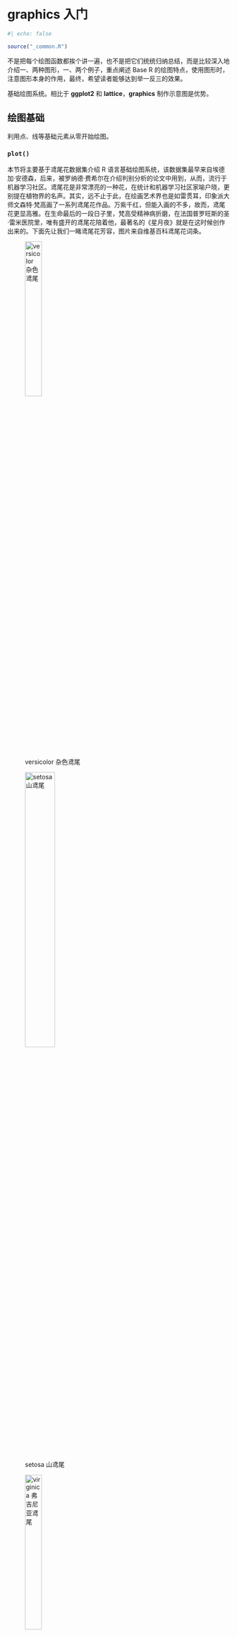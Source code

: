 # graphics 入门 {#sec-basic-graphics}

```r
#| echo: false

source("_common.R")
```

不是把每个绘图函数都挨个讲一遍，也不是把它们统统归纳总结，而是比较深入地介绍一、两种图形，一、两个例子，重点阐述 Base R 的绘图特点，使用图形时，注意图形本身的作用，最终，希望读者能够达到举一反三的效果。

基础绘图系统。相比于 **ggplot2** 和 **lattice**，**graphics** 制作示意图是优势。

## 绘图基础 {#sec-graphics-elements}

利用点、线等基础元素从零开始绘图。

### `plot()` {#sec-elements-plot}

本节将主要基于鸢尾花数据集介绍 R 语言基础绘图系统，该数据集最早来自埃德加·安德森，后来，被罗纳德·费希尔在介绍判别分析的论文中用到，从而，流行于机器学习社区。鸢尾花是非常漂亮的一种花，在统计和机器学习社区家喻户晓，更别提在植物界的名声。其实，远不止于此，在绘画艺术界也是如雷贯耳，印象派大师文森特·梵高画了一系列鸢尾花作品。万紫千红，但能入画的不多，故而，鸢尾花更显高雅。在生命最后的一段日子里，梵高受精神病折磨，在法国普罗旺斯的圣·雷米医院里，唯有盛开的鸢尾花陪着他，最著名的《星月夜》就是在这时候创作出来的。下面先让我们一睹鸢尾花芳容，图片来自维基百科鸢尾花词条。

::: {#fig-iris layout-ncol="3"}
![versicolor 杂色鸢尾](images/iris-versicolor.jpeg){#fig-iris-versicolor width="30%"}

![setosa 山鸢尾](images/iris-setosa.jpeg){#fig-iris-setosa width="40%"}

![virginica 弗吉尼亚鸢尾](images/iris-virginica.jpeg){#fig-iris-virginica width="30%"}

三种鸢尾花
:::

鸢尾花数据集已经打包在 R 软件中，而且默认已经加载到命名空间，下面用函数 `summary()` 查看其概况。

```r
summary(iris)
```

函数 `plot()` 采用公式语法可以快速作图。

```r
#| label: fig-iris-plot
#| fig-cap: 快速作图函数 `plot()`
#| fig-width: 4
#| fig-height: 4
#| fig-showtext: true
#| par: true
#| fig-subcap:
#| - 公式语法绘制散点图
#| - 带背景参考线的散点图
#| layout-ncol: 2

plot(Sepal.Length ~ Sepal.Width, data = iris)
plot(iris$Sepal.Width, iris$Sepal.Length, panel.first = grid())
```

函数 `plot()` 是一个泛型函数，传递不同类型的参数值会调用不同的绘图方法，而不同的绘图方法的参数是不同的。当采用公式语法绘图时，会自动调用函数 `plot.formula()` ，此时，参数 `panel.first` 就不起作用。当不使用公式语法时，会调用函数 `plot.default()` ，此时，参数 `panel.first` 就起作用，利用该参数可以添加背景参考线。

### 标签 {#sec-elements-label}

函数 `plot()` 的参数 `xlab` 、`ylab` 和 `main` 可以分别设置坐标轴横、纵标签和图主标题。

```r
#| label: fig-iris-label
#| fig-cap: 标签
#| fig-width: 5
#| fig-height: 5
#| fig-showtext: true

plot(
  Sepal.Length ~ Sepal.Width, data = iris, 
  xlab = "Sepal Width", ylab = "Sepal Length",
  main = "Edgar Anderson's Iris Data"
)
```

### 字体 {#sec-elements-fonts}

作图函数 `plot()` 和 `title()` 都有参数 `family` ，设置该参数可以调整图形中的字体。下 @fig-iris-fonts 的横纵坐标轴标签和图标题设为宋体，坐标轴刻度标签设为无衬线字体。

```r
#| label: fig-iris-fonts
#| fig-cap: 字体
#| fig-width: 5
#| fig-height: 5
#| fig-showtext: true

plot(Sepal.Length ~ Sepal.Width, data = iris, ann = FALSE, family = "sans")
title(
  xlab = "萼片宽度", ylab = "萼片长度",
  main = "埃德加·安德森的鸢尾花数据", family = "Noto Serif CJK SC"
)
```

### 分组 {#sec-elements-group}

分组有两种方式，其一按照数据中的分类变量分组，其二按照一定的规则分组。而图形表达的方式可以借助颜色或图形元素的样式。

函数 `plot()` 的参数 `col` 和 `pch` 都可以用来分组，前者通过颜色，后者通过点的类型。简单起见，将数据集 `iris` 中的 `Species` 列传递给参数 `col` ，实现不同种类的鸢尾花配以不同的颜色。

```r
#| label: fig-iris-group1
#| fig-cap: 分组
#| fig-width: 4
#| fig-height: 4
#| fig-showtext: true
#| par: true

plot(Sepal.Length ~ Sepal.Width, data = iris, col = Species, pch = 16)
```

下面采用一个简单规则将数据分成两组，将鸢尾花中 setosa 山毛榉类型且 Sepal.Length 萼片长度大于 5 厘米的分成一组，以红色填充散点代表这部分数据，与余下的散点形成对比，达到区分的目的。

```r
#| label: fig-iris-group2
#| fig-cap: 分组
#| fig-width: 4
#| fig-height: 4
#| fig-showtext: true
#| par: true

plot(Sepal.Length ~ Sepal.Width, data = iris)
points(Sepal.Length ~ Sepal.Width, data = iris, 
  col = "#EA4335", pch = 16,
  subset = Species == "setosa" & Sepal.Length > 5
)
```

### 配色 {#sec-elements-color}

经过探查，知道数据集 `iris` 中的 `Species` 列有三种取值。调用函数 `palette()` 设置一个超过 3 种颜色的调色板可以实现自定义配色。首先来看看当前调色板的颜色。

```r
palette()
```

一共是 8 种颜色，效果预览见 @fig-graphics-palette 。

```r
#| label: fig-graphics-palette
#| fig-width: 3
#| fig-height: 3
#| fig-cap: 默认调色板
#| fig-showtext: true
#| echo: false

scales::show_col(colours = palette())
```

设置新的调色板也是用函数 `palette()` ，参数 `value` 设置新的颜色值向量，下面依次是红、蓝、绿、黄四种颜色。

```r
palette(value = c("#EA4335", "#4285f4", "#34A853", "#FBBC05"))
```

函数 `plot()` 的调色板默认来自函数 `palette()` ，经过上面的调整，同一行绘图代码出来不同的效果，即 @fig-iris-group1 变成 @fig-iris-color 。

```r
#| label: fig-iris-color
#| fig-cap: 配色
#| fig-width: 4
#| fig-height: 4
#| fig-showtext: true
#| par: true

plot(Sepal.Length ~ Sepal.Width, data = iris, col = Species, pch = 16)
```

### 注释 {#sec-elements-annotation}

函数 `text()` 可以在图上任意位置添加文本或公式。下图在位置 (4,6.5) 处添加红色的文字 flower。

```r
#| label: fig-iris-text
#| fig-cap: 注释
#| fig-width: 4
#| fig-height: 4
#| fig-showtext: true
#| par: true

plot(Sepal.Length ~ Sepal.Width, data = iris)
text(x = 4, y = 6.5, labels = "flower", col = "#EA4335")
```

### 图例 {#sec-elements-legend}

函数 `plot()` 不会自动添加图例，需要使用函数 `legend()` 添加图例。

```r
#| label: fig-iris-legend1
#| fig-cap: 图例
#| fig-width: 5
#| fig-height: 4.5
#| fig-showtext: true
#| par: true

plot(
  Sepal.Length ~ Sepal.Width, data = iris, col = Species, pch = 16
)
legend(x = "topright", title = "Species",
  legend = unique(iris$Species), box.col = NA, bg = NA,
  pch = 16, col = c("#EA4335", "#4285f4", "#34A853")
)
```

图例放置在绘图区域以外，比如右边空区域。此时，通过点和文本构造图例。

```r
#| label: fig-iris-legend2
#| fig-cap: 图例
#| fig-width: 6
#| fig-height: 5
#| fig-showtext: true

op <- par(mar = c(4, 4, 3, 6))
plot(
  Sepal.Length ~ Sepal.Width, data = iris, 
  col = Species, pch = 16, main = "Edgar Anderson's Iris Data"
)
text(x = 4.7, y = 6.75, labels = "Species", pos = 4, offset = .5, xpd = T)
points(x = 4.7, y = 6.5, pch = 16, cex = 1, col = "#EA4335", xpd = T)
text(x = 4.7, y = 6.5, labels = "setosa", pos = 4, col = "#EA4335", xpd = T)
points(x = 4.7, y = 6.3, pch = 16, cex = 1, col = "#4285f4", xpd = T)
text(x = 4.7, y = 6.3, labels = "versicolor", pos = 4, col = "#4285f4", xpd = T)
points(x = 4.7, y = 6.1, pch = 16, cex = 1, col = "#34A853", xpd = T)
text(x = 4.7, y = 6.1, labels = "virginica", pos = 4, col = "#34A853", xpd = T)
on.exit(par(op), add = TRUE)
```

在函数 `plot()` 内设置较宽的坐标轴范围，获得一个较宽的绘图区域，再用函数 `points()` 添加数据点，最后，使用函数 `legend()` 添加图例。

```r
#| label: fig-iris-legend3
#| fig-cap: 图例
#| fig-width: 5
#| fig-height: 5
#| fig-showtext: true

plot(
  x = c(2, 6), y = range(iris$Sepal.Length), type = "n",
  xlab = "Sepal Width", ylab = "Sepal Length",
  main = "Edgar Anderson's Iris Data"
)
points(Sepal.Length ~ Sepal.Width,
  col = Species, pch = 16, data = iris
)
legend(x = "right", title = "Species",
  legend = unique(iris$Species), box.col = NA, bg = NA,
  pch = 16, col = c("#EA4335", "#4285f4", "#34A853")
)
```

### 统计 {#sec-elements-reg}

添加分组线性回归线。按鸢尾花种类分组，线性回归模型拟合数据，抽取回归系数。首先，使用函数 `split()` 将数据集 iris 按变量 Species 分组拆分，得到一个列表，每个元素都是数据框。接着，调用函数 `lapply()` 将函数 `lm()` 作用到列表的每个元素上，得到一个列表，每个元素都是线性拟合对象。最后，再调函数 `lapply()` 将函数 `coef()` 应用到列表的每个元素上，得到回归模型的系数向量。

```r
lapply(
  lapply(
    split(iris, ~Species), lm,
    formula = Sepal.Length ~ Sepal.Width
  ),
  coef
)
```

走到绘图这一步，往往是画什么内容比较清楚，分类数量、调色板都确定下来了。大致来说分 6 步：第一步，实现分组线性回归拟合；第二步，绘制分组散点图；第三步，添加分组回归线；第四步，添加图例并调整图例的位置；第五步，设置图形边界等绘图参数；第六步，添加背景网格线。输入线性拟合对象给函数 `abline()` 可以直接绘制回归线，不需要从拟合对象中提取回归系数。调用函数 `par()` 设置图形边界，特别是增加图形右侧边界以容纳图例，再调用函数 `legend()` 要设置 `xpd = TRUE` 以允许图例超出绘图区域。

```r
#| label: fig-iris-lm
#| fig-cap: 分组线性回归
#| fig-width: 6
#| fig-height: 5
#| fig-showtext: true

# 分组线性拟合
iris_lm <- lapply(
  split(iris, ~Species), lm, formula = Sepal.Length ~ Sepal.Width
)
# 将分组变量和颜色映射
cols <- c("setosa" = "#EA4335",  "versicolor" = "#4285f4", "virginica" = "#34A853")
# 设置图形边界以容纳标签和图例
op <- par(mar = c(4, 4, 3, 8))
# 绘制分组散点图
plot(
  Sepal.Length ~ Sepal.Width,
  data = iris, col = Species, pch = 16,
  xlab = "Sepal Width", ylab = "Sepal Length",
  main = "Edgar Anderson's Iris Data"
)
# 添加背景参考线
grid()
# 添加回归线
for (species in c("setosa", "versicolor", "virginica")) {
  abline(iris_lm[[species]], col = cols[species], lwd = 2)
}
# 添加图例
legend(
  x = "right", title = "Species", inset = -0.4, xpd = TRUE,
  legend = unique(iris$Species), box.col = NA, bg = NA, lty = 1, lwd = 2,
  pch = 16, col = c("#EA4335", "#4285f4", "#34A853")
)
# 恢复图形参数设置
on.exit(par(op), add = TRUE)
```

## 绘图进阶 {#sec-graphics-advanced}

### 组合图形 {#sec-graphics-composite}

点、线、多边形组合

```r
#| label: fig-math-annotation
#| fig-cap: 正态总体下两样本均值之差的检验
#| fig-width: 7
#| fig-height: 5
#| fig-showtext: true

x <- seq(-10, 10, length = 400)
y1 <- dnorm(x)
y2 <- dnorm(x, m = 3)
op <- par(mar = c(5, 4, 2, 1))
plot(x, y2,
  xlim = c(-3, 8), type = "n",
  xlab = quote(Z == frac(mu[1] - mu[2], sigma / sqrt(n))),
  ylab = "Density"
)
polygon(c(1.96, 1.96, x[240:400], 10),
  c(0, dnorm(1.96, m = 3), y2[240:400], 0),
  col = "grey80", lty = 0
)
lines(x, y2)
lines(x, y1)
polygon(c(-1.96, -1.96, x[161:1], -10),
  c(0, dnorm(-1.96, m = 0), y1[161:1], 0),
  col = "grey30", lty = 0
)
polygon(c(1.96, 1.96, x[240:400], 10),
  c(0, dnorm(1.96, m = 0), y1[240:400], 0),
  col = "grey30"
)
legend(x = 4.2, y = .4,
  fill = c("grey80", "grey30"),
  legend = expression(
    P(abs(Z) > 1.96, H[1]) == 0.85,
    P(abs(Z) > 1.96, H[0]) == 0.05
  ), bty = "n"
)
text(0, .2, quote(H[0]:~ ~ mu[1] == mu[2]))
text(3, .2, quote(H[1]:~ ~ mu[1] == mu[2] + delta))
on.exit(par(op), add = TRUE)
```

### 多图布局 {#sec-graphics-layout}

布局函数 `layout()` 和图形参数设置函数 `par()`

```r
#| label: fig-anscombe
#| fig-cap: 数据可视化很重要
#| fig-width: 6
#| fig-height: 6
#| fig-showtext: true

data(anscombe)
form <- sprintf("y%d ~ x%d", 1:4, 1:4)
fit <- lapply(form, lm, data = anscombe)
op <- par(mfrow = c(2, 2), mgp = c(2, 0.7, 0), 
          mar = c(3, 3, 1, 1) + 0.1, oma = c(0, 0, 2, 0))
for (i in 1:4) {
  plot(as.formula(form[i]),
    data = anscombe, col = "black",
    pch = 20, xlim = c(3, 19), ylim = c(3, 13),
    xlab = as.expression(substitute(x[i], list(i = i))),
    ylab = as.expression(substitute(y[i], list(i = i))),
    family = "sans"
  )
  abline(fit[[i]], col = "black")
  text(
    x = 7, y = 12, family = "sans",
    labels = bquote(R^2 == .(round(summary(fit[[i]])$r.squared, 3)))
  )
}
mtext("数据集的四重奏", outer = TRUE)
on.exit(par(op), add = TRUE)
```

## 图形选择 {#sec-graphics-choose}

以不同的二维或三维图形可视化同一份多元数据。颜色图、透视图、等值线图和填充等值线图存在某种相似性，又有区别。

### 颜色图 {#sec-color-image}

$$
f(x,y) = 
\begin{cases}
\frac{\sin(\sqrt{x^2 + y^2})}{\sqrt{x^2 + y^2}}, & (x,y) \neq (0,0)\\
1, & (x,y) = (0,0)
\end{cases}
$$

```r
y <- x <- seq(from = -8, to = 8, length.out = 51)
z <- outer(x, y, FUN = function(x, y) sin(sqrt(x^2 + y^2)) / sqrt(x^2 + y^2))
z[26, 26] <- 1
```

将绘图区域划分成网格，每个小网格对应一个颜色值。函数 `image()` 绘制颜色图

```r
#| label: fig-image
#| fig-cap: 颜色图
#| fig-width: 4.5
#| fig-height: 4.5
#| dev: 'tikz'
#| fig-process: !expr to_png
#| par: true

image(x = x, y = y, z = z, xlab = "$x$", ylab = "$y$")
```

### 透视图 {#sec-graphics-persp}

函数 `persp()` 绘制透视图

```r
#| label: fig-persp
#| fig-cap: 透视图
#| fig-width: 5.5
#| fig-height: 4
#| dev: 'tikz'
#| fig-process: !expr to_png

op <- par(mar = c(0, 1, 2, 1))
persp(
  x = x, y = y, z = z, main = "二维函数的透视图",
  theta = 30, phi = 30, expand = 0.5, col = "lightblue",
  xlab = "$x$", ylab = "$y$", zlab = "$f(x,y)$"
)
on.exit(par(op), add = TRUE)
```

### 等值线图 {#sec-graphics-contour}

地理上，常用等高线图描述地形，等高线图和等值线图其实是一个意思。函数 `contour()` 绘制等值线图。

```r
#| label: fig-contour
#| fig-cap: 等值线图
#| fig-width: 4.5
#| fig-height: 4.5
#| dev: 'tikz'
#| fig-process: !expr to_png
#| par: true

contour(x = x, y = y, z = z, xlab = "$x$", ylab = "$y$")
```

### 填充等值线图 {#sec-graphics-filled-contour}

函数 `filled.contour()` 绘制填充等值线图。

```r
#| label: fig-filled-contour
#| fig-cap: 填充等值线图
#| fig-width: 6.5
#| fig-height: 6
#| dev: 'tikz'
#| fig-process: !expr to_png

filled.contour(
  x = x, y = y, z = z, asp = 1,
  color.palette = hcl.colors,
  plot.title = {
    title(
      main = "二维函数的填充等值线图",
      xlab = "$x$", ylab = "$y$"
    )
  },
  plot.axes = {
    grid(col = "gray")
    axis(1, at = 2 * -4:4, labels = 2 * -4:4)
    axis(2, at = 2 * -4:4, labels = 2 * -4:4)
    points(0, 0, col = "blue", pch = 16)
  },
  key.axes = {
    axis(4, seq(-0.2, 1, length.out = 9))
  }
)
```

## 总结 {#sec-graphics-summary}

虽然不提倡大量使用三维图形，但如何绘制三维图形却是生生不息的命题，以下仅是 R 语言社区的冰山一角。

-   **plotrix** [@Lemon2006] 一个坐落于 R 的红灯区的 R 包。基于 Base R 各类绘图函数。
-   **scatterplot3d** [@Uwe2003] 基于 Base R 绘制三维散点图。
-   **misc3d** [@misc3d2008] 绘制三维图形的杂项，支持通过 Base R、 **tcltk** 包和 **rgl** 包渲染图形。
-   **plot3D** [@plot3D2021] 依赖 **misc3d** 包，加强 Base R 在制作三维图形方面的能力。

举个比较新颖的一个例子，**plot3D 包**的函数 `image2D()` 绘制二维颜色图，细看又和 `image()` 函数不同，渲染出来的图形有三维的立体感。归根结底，很多时候束缚住自己的不是工具，而是视野和思维。以奥克兰 Maunga Whau 火山地形数据 `volcano` 为例。

```r
#| label: fig-volcano-plot3d
#| fig-cap: 奥克兰火山地形图
#| fig-width: 6.25
#| fig-height: 5
#| fig-showtext: true
#| warning: false

library(plot3D)
image2D(volcano,
  shade = 0.2, rasterImage = TRUE, asp = 0.7,
  xlab = "南北方向", ylab = "东西方向",
  main = "奥克兰 Maunga Whau 地形图", clab = "高度",
  contour = FALSE, col = hcl.colors(100),
  colkey = list(
    at = 90 + 20 * 0:5, labels = 90 + 20 * 0:5,
    length = 1, width = 1
  )
)
```

```r
#| label: fig-volcano-persp3d
#| fig-cap: 奥克兰火山地形图
#| fig-width: 6
#| fig-height: 5
#| fig-showtext: true

op <- par(mar = c(1, 1.5, 0, 0))
persp3D(
  x = 1:87, y = 1:61, z = volcano, col = hcl.colors(100),
  ticktype = "detailed", colkey = FALSE, expand = 0.6,
  xlab = "\n南北方向", ylab = "\n东西方向", zlab = "\n高度"
)
on.exit(par(op), add = TRUE)
```

```r
#| eval: false
#| echo: false

# 保存数据
write.table(volcano,
  file = "data/volcano.csv", sep = ",",
  row.names = FALSE, col.names = F, quote = F
)
```

```python
#| label: fig-volcano-plt
#| fig-cap: matplotlib 绘制三维透视图
#| fig-width: 5.5
#| fig-height: 5
#| code-fold: true
#| echo: !expr knitr::is_html_output()

from matplotlib import cm
from matplotlib.colors import LightSource
import matplotlib.pyplot as plt
import numpy as np
import pandas as pd

# 设置 PGF 后端渲染图形
import matplotlib as mpl
mpl.use("pgf")
# XeLaTeX 编译图形
plt.rcParams.update({
    "text.usetex": True,
    "pgf.texsystem": "xelatex",
    "pgf.rcfonts": False,    # don't setup fonts from rc parameters
    "pgf.preamble": "\n".join([
            r"\usepackage[fontset=fandol,UTF8]{ctex}",
        ]),
})
# 读取数据
volcano = pd.read_csv("data/volcano.csv", header=None)
# DataFrame 转 Array
z = volcano.to_numpy()
# 数据行、列数
nrows, ncols = z.shape
# 线性序列
x = np.linspace(1, 87, ncols)
y = np.linspace(1, 61, nrows)
# 类似 R 语言函数 expand.grid()
xv, yv = np.meshgrid(x, y)
# 设置主题
fig, ax = plt.subplots(subplot_kw=dict(projection="3d"))
# 观察视角
ax.view_init(azim=30, elev=30)
# 设置坐标轴标签
ax.set_xlabel(r"东西方向", rotation=45)
ax.set_ylabel(r"南北方向", rotation=-15)
ax.set_zlabel(r"高度", rotation=90)
# 去掉多余的边空
fig.set_tight_layout(True)
# 光源照射的角度
ls = LightSource(270, 45)
# 自定义调色板
rgb = ls.shade(z, cmap=cm.viridis, vert_exag=0.1, blend_mode="soft")
# 三维透视图
surf = ax.plot_surface(
    xv, yv, z, rstride=1, cstride=1, facecolors=rgb,
    linewidth=0, antialiased=False, shade=False
)
# 渲染
plt.show()
```

::: content-hidden
``` python
import matplotlib.font_manager as fm
fm.get_font_names() # 查看可供 matplotlib 使用的字体名称

from matplotlib import rcParams
rcParams.keys() # 查看可配置的选项

import matplotlib.pyplot as plt
plt.savefig('demo.pdf', backend='pgf') # 保存图片
# https://matplotlib.org/stable/tutorials/text/pgf.html
```
:::
